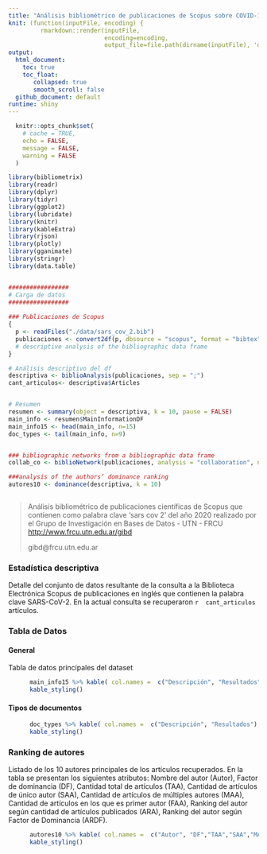 ```yaml
---
title: "Análisis bibliométrico de publicaciones de Scopus sobre COVID-19"
knit: (function(inputFile, encoding) { 
         rmarkdown::render(inputFile,
                           encoding=encoding, 
                           output_file=file.path(dirname(inputFile), 'docs', 'index.html')) })
output: 
  html_document:
    toc: true
    toc_float:
       collapsed: true 
       smooth_scroll: false
  github_document: default
runtime: shiny
---
```


```r
  knitr::opts_chunk$set(
    # cache = TRUE,
  	echo = FALSE,
  	message = FALSE,
  	warning = FALSE
  )
```

```r
library(bibliometrix)
library(readr)
library(dplyr)
library(tidyr)
library(ggplot2)
library(lubridate)
library(knitr)
library(kableExtra)
library(rjson)
library(plotly)
library(gganimate)
library(stringr)
library(data.table)


#################
# Carga de datos
#################
  
### Publicaciones de Scopus
{
  p <- readFiles("./data/sars_cov_2.bib")
  publicaciones <- convert2df(p, dbsource = "scopus", format = "bibtex")
  # descriptive analysis of the bibliographic data frame
}

# Análisis descriptivo del df
descriptiva <- biblioAnalysis(publicaciones, sep = ";")
cant_articulos<- descriptiva$Articles


# Resumen
resumen <- summary(object = descriptiva, k = 10, pause = FALSE)
main_info <- resumen$MainInformationDF
main_info15 <- head(main_info, n=15)
doc_types <- tail(main_info, n=9)


### bibliographic networks from a bibliographic data frame
collab_co <- biblioNetwork(publicaciones, analysis = "collaboration", network = "countries", sep = ";", shortlabel = TRUE)

###analysis of the authors’ dominance ranking
autores10 <- dominance(descriptiva, k = 10)



```



> Análisis bibliométrico de publicaciones científicas de Scopus que contienen como palabra clave 'sars cov 2' del año 2020 realizado por el Grupo de Investigación en Bases de Datos - UTN - FRCU 
> <http://www.frcu.utn.edu.ar/gibd>
>
> gibd@frcu.utn.edu.ar


### Estadística descriptiva

Detalle del conjunto de datos resultante de la consulta a la Biblioteca Electrónica Scopus de publicaciones en inglés que contienen la palabra clave SARS-CoV-2. En la actual consulta se recuperaron `r  cant_articulos` artículos.


### Tabla de Datos {.tabset .tabset-fade .tabset-pills}

#### General
Tabla de datos principales del dataset
```r
      main_info15 %>% kable( col.names =  c("Descripción", "Resultados"), align =  c('l', 'c') ) %>% 
      kable_styling()

```


#### Tipos de documentos

```r
      doc_types %>% kable( col.names =  c("Descripción", "Resultados"), align =  c('l', 'c') ) %>% 
      kable_styling()

```

### Ranking de autores {.tabset .tabset-fade .tabset-pills}
Listado de los 10 autores principales de los artículos recuperados.
En la tabla se presentan los siguientes atributos: Nombre del autor (Autor), Factor de dominancia (DF), Cantidad total de artículos (TAA), Cantidad de artículos de único autor (SAA), Cantidad de artículos de múltiples autores (MAA), Cantidad de artículos en los que es primer autor (FAA), Ranking del autor según cantidad de artículos publicados (ARA), Ranking del autor según Factor de Dominancia (ARDF).
```r
      autores10 %>% kable( col.names =  c("Autor", "DF","TAA","SAA","MAA","FAA","ARA","ARDF"), align =  c('l', 'c','c','c','c','c','c','c') ) %>% 
      kable_styling()

```